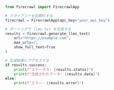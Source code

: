 ```python Python
from firecrawl import FirecrawlApp

# クライアントを初期化する
firecrawl = FirecrawlApp(api_key="your_api_key")

# ポーリングで llms.txt を生成する
results = firecrawl.generate_llms_text(
    url="https://example.com",
    max_urls=2,
    show_full_text=True
)

# 生成結果にアクセスする
if results.success:
    print(f"ステータス: {results.status}")
    print(f"生成されたデータ: {results.data}")
else:
    print(f"エラー: {results.error}")
```
